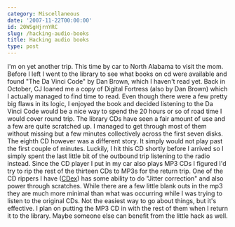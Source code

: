 ```yaml
---
category: Miscellaneous
date: '2007-11-22T00:00:00'
id: 20WSgHjrnYRC
slug: /hacking-audio-books
title: Hacking audio books
type: post
---
```


I'm on yet another trip. This time by car to North Alabama to visit
the mom. Before I left I went to the library to see what books on
cd were available and found "The Da Vinci Code" by Dan Brown, which
I haven't read yet. Back in October, CJ loaned me a copy of Digital
Fortress (also by Dan Brown) which I actually managed to find time
to read. Even though there were a few pretty big flaws in its
logic, I enjoyed the book and decided listening to the Da Vinci
Code would be a nice way to spend the 20 hours or so of road time I
would cover round trip. The library CDs have seen a fair amount of
use and a few are quite scratched up. I managed to get through most
of them without missing but a few minutes collectively across the
first seven disks. The eighth CD however was a different story. It
simply would not play past the first couple of minutes. Luckily, I
hit this CD shortly before I arrived so I simply spent the last
little bit of the outbound trip listening to the radio instead.
Since the CD player I put in my car also plays MP3 CDs I figured
I'd try to rip the rest of the thirteen CDs to MP3s for the return
trip. One of the CD rippers I have
([CDex](http://cdexos.sourceforge.net/)) has some ability to do
"Jitter correction" and also power through scratches. While there
are a few little blank outs in the mp3 they are much more minimal
than what was occurring while I was trying to listen to the
original CDs. Not the easiest way to go about things, but it's
effective. I plan on putting the MP3 CD in with the rest of them
when I return it to the library. Maybe someone else can benefit
from the little hack as well.